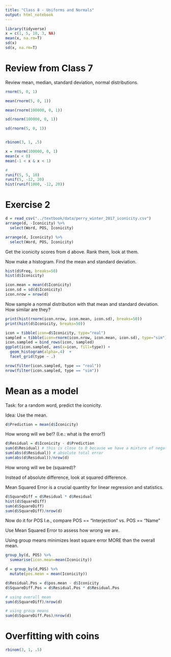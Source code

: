 ```yaml
---
title: "Class 8 - Uniforms and Normals"
output: html_notebook
---
```


```r
library(tidyverse)
x = c(1, 5, 10, 3, NA)
mean(x, na.rm=T)
sd(x)
sd(x, na.rm=T)
```

# Review from Class 7

Review mean, median, standard deviation, normal distributions.

```r
rnorm(5, 0, 1)

mean(rnorm(5, 0, 1))

mean(rnorm(100000, 0, 1))

sd(rnorm(100000, 0, 1))

sd(rnorm(5, 0, 1))


rbinom(3, 1, .5)

x = rnorm(100000, 0, 1)
mean(x < 0)
mean(-1 < x & x < 1)

#
runif(5, 5, 10)
runif(5, -12, 20)
hist(runif(1000, -12, 20))
```


# Exercise 2


```r
d = read_csv("../textbook/data/perry_winter_2017_iconicity.csv")
arrange(d, -Iconicity) %>%
  select(Word, POS, Iconicity)

arrange(d, Iconicity) %>%
  select(Word, POS, Iconicity)
```


Get the iconicity scores from d above. Rank them, look at them.

Now make a histogram. Find the mean and standard deviation.

```r
hist(d$Freq, breaks=50)
hist(d$Iconicity)

icon.mean = mean(d$Iconicity)
icon.sd = sd(d$Iconicity)
icon.nrow = nrow(d)
```

Now sample a normal distribution with that mean and standard deviation. 
How similar are they?

```r
print(hist(rnorm(icon.nrow, icon.mean, icon.sd), breaks=50))
print(hist(d$Iconicity, breaks=50))

icon = tibble(icon=d$Iconicity, type="real")
sampled = tibble(icon=rnorm(icon.nrow, icon.mean, icon.sd), type="sim")
icon.sampled = bind_rows(icon, sampled)
ggplot(icon.sampled, aes(x=icon, fill=type)) +
  geom_histogram(alpha=.4)  +
  facet_grid(type ~ .)

nrow(filter(icon.sampled, type == "real"))
nrow(filter(icon.sampled, type == "sim"))

```

# Mean as a model

Task: for a random word, predict the iconicity.

Idea: Use the mean.

```r
d$Prediction = mean(d$Iconicity)
```

How wrong will we be!? (I.e.: what is the error?)

```r
d$Residual = d$Iconicity - d$Prediction
sum(d$Residual) # this is close to 0 because we have a mixture of negatives and positives
sum(abs(d$Residual)) # absolute total error
sum(abs(d$Residual))/nrow(d)
```

How wrong will we be (squared)?

Instead of absolute difference, look at squared difference.

Mean Squared Error is a crucial quantity for linear regression and statistics.

```r
d$SquareDiff = d$Residual * d$Residual
hist(d$SquareDiff)
sum(d$SquareDiff)
sum(d$SquareDiff)/nrow(d)
```

Now do it for POS I.e., compare POS == "Interjection" vs. POS == "Name"

Use Mean Squared Error to assess how wrong we are.

Using group means minimizes least square error MORE than the overall mean.

```r
group_by(d, POS) %>%
  summarise(icon.mean=mean(Iconicity))

d = group_by(d,POS) %>%
  mutate(pos.mean = mean(Iconicity))

d$Residual.Pos = d$pos.mean - d$Iconicity
d$SquareDiff.Pos = d$Residual.Pos * d$Residual.Pos

# using overall mean
sum(d$SquareDiff)/nrow(d)

# using group means
sum(d$SquareDiff.Pos)/nrow(d)
```

# Overfitting with coins

```r
rbinom(3, 1, .5)
```
